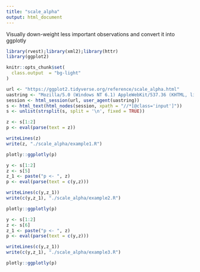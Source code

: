 ```yaml
---
title: "scale_alpha"
output: html_document
---
```


Visually down-weight less important observations and convert it into ggplotly

```r
library(rvest);library(xml2);library(httr)
library(ggplot2)

knitr::opts_chunk$set(
  class.output  = "bg-light"
)
```

```r
url <- "https://ggplot2.tidyverse.org/reference/scale_alpha.html"
uastring <- "Mozilla/5.0 (Windows NT 6.1) AppleWebKit/537.36 (KHTML, like Gecko) Chrome/88.0.4324.190 Safari/537.36"
session <- html_session(url, user_agent(uastring))
s <- html_text(html_nodes(session, xpath = "//*[@class='input']"))
s <- unlist(strsplit(s, split = '\n', fixed = TRUE))
```

```r
z <- s[1:2]
p <- eval(parse(text = z))
```

```r
writeLines(z)
write(z, "./scale_alpha/example1.R")
```

```r
plotly::ggplotly(p)
```

```r
y <- s[1:2]
z <- s[5]
z_1 <- paste("p <- ", z)
p <- eval(parse(text = c(y,z)))
```

```r
writeLines(c(y,z_1))
write(c(y,z_1), "./scale_alpha/example2.R")
```

```r
plotly::ggplotly(p)
```

```r
y <- s[1:2]
z <- s[6]
z_1 <- paste("p <- ", z)
p <- eval(parse(text = c(y,z)))
```

```r
writeLines(c(y,z_1))
write(c(y,z_1), "./scale_alpha/example3.R")
```

```r
plotly::ggplotly(p)
```